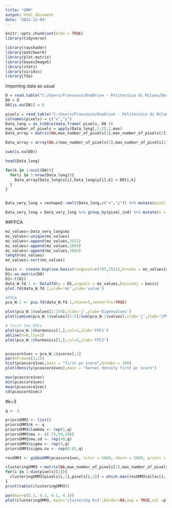 ---
title: "GMM"
output: html_document
date: "2022-12-04"
---

```{r libraries, warning=FALSE}
knitr::opts_chunk$set(echo = TRUE)
library(tidyverse)

library(rayshader)
library(patchwork)
library(plot.matrix)
library(bayesImageS)
library(stats)
library(viridis)
library(fda)
```

importing data as usual

```{r}
D = read.table("C:/Users/Francesco/OneDrive - Politecnico di Milano/Desktop/154 variabili/101_peptidi-PreProcessed-IM-Step1-Step2-Step4-Step5-101.txt")
D0 = D
D0[is.na(D0)] = 0

pixels = read.table("C:/Users/Francesco/OneDrive - Politecnico di Milano/Desktop/154 variabili/101_peptidi-PreProcessed-XYCoordinates-Step1-Step2-Step4-Step5-101.txt")
colnames(pixels) = c("x","y")
Data_long = as_tibble(data.frame( pixels, D0 ))
max_number_of_pixels = apply(Data_long[,1:2],2,max)
Data_array = matrix(NA,max_number_of_pixels[1],max_number_of_pixels[2])

Data_array = array(NA,c(max_number_of_pixels[1],max_number_of_pixels[2],ncol(D0)))

sum(is.na(D0))

head(Data_long)

for(k in 1:ncol(D0)){
  for(i in 1:nrow(Data_long)){
    Data_array[Data_long$x[i],Data_long$y[i],k] = D0[i,k]
  }
}


Data_very_long = reshape2::melt(Data_long,c("x","y")) %>% mutate(pixel_ind = paste0(x,"_",y), value_ind = rep(1:nrow(Data_long),ncol(D0)))

Data_very_long = Data_very_long %>% group_by(pixel_ind) %>% mutate(n = row_number()) %>% ungroup() %>% mutate(mz = as.integer(substr(variable,2,16)))

```

##FPCA

```{r}
mz_values<-Data_very_long$mz
mz_values<-unique(mz_values)
mz_values<-append(mz_values,2521)
mz_values<-append(mz_values,1069)
mz_values<-append(mz_values,1085)
length(mz_values)
mz_values<-sort(mz_values)

basis <- create.bspline.basis(rangeval=c(703,2521),breaks = mz_values[which(mz_values<1800)], norder=2)
D1<-as.matrix(D0)
D1<-t(D1)
data_W.fd.1 <- Data2fd(y = D1,argvals = mz_values,basisobj = basis)
plot.fd(data_W.fd.1,xlab='mz',ylab='value')

#FPCA
pca_W.1 <- pca.fd(data_W.fd.1,nharm=5,centerfns=TRUE)

plot(pca_W.1$values[1:154],xlab='j',ylab='Eigenvalues')
plot(cumsum(pca_W.1$values)[1:5]/sum(pca_W.1$values),xlab='j',ylab='CPV',ylim=c(0.5,1))

# first two FPCs
plot(pca_W.1$harmonics[1,],col=1,ylab='FPC1')
abline(h=0,lty=2)
plot(pca_W.1$harmonics[2,],col=2,ylab='FPC2')


pcascore1vec = pca_W.1$scores[,1]
par(mfrow=c(1,2))
hist(pcascore1vec,main = "first pc score",breaks = 100)
plot(density(pcascore1vec),main = "kernel density first pc score")

max(pcascore1vec)
min(pcascore1vec)
mean(pcascore1vec)
sd(pcascore1vec)
```


#k=3

```{r}
q <- 3

priorsGMM3 <- list()
priorsGMM3$k <- q
priorsGMM3$lambda <- rep(1,q)
priorsGMM3$mu <- c(-75,50,200)
priorsGMM3$mu.sd <- rep(40,q)
priorsGMM3$sigma <- rep(4,q)
priorsGMM3$sigma.nu <- rep(0.05,q)

resGMM3 <- gibbsGMM(pcascore1vec, niter = 5000, nburn = 2000, priors = priorsGMM3)

clusteringGMM3 <-matrix(NA,max_number_of_pixels[1],max_number_of_pixels[2])
for(i in 1:dim(pixels)[1]){
  clusteringGMM3[pixels[i,1],pixels[i,2]] = which.max(resGMM3$alloc[i,])
}
print(table(clusteringGMM3))

par(mar=c(5.1, 4.1, 4.1, 4.1))
plot(clusteringGMM3, main='clustering K=3',border=NA,asp = TRUE,col =plasma,axis.col=NULL, axis.row=NULL, xlab='', ylab='',key = NULL)
```


